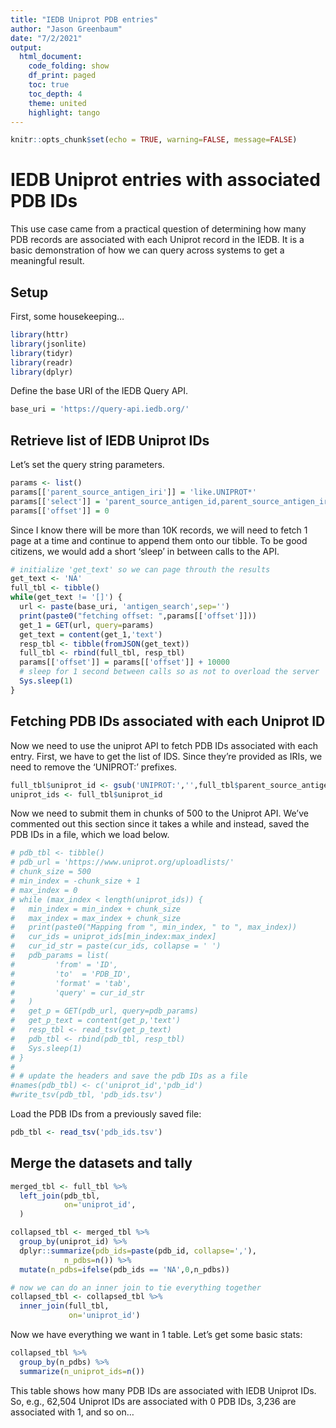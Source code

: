 ```yaml
---
title: "IEDB Uniprot PDB entries"
author: "Jason Greenbaum"
date: "7/2/2021"
output: 
  html_document:
    code_folding: show
    df_print: paged
    toc: true
    toc_depth: 4
    theme: united
    highlight: tango
---
```


```r
knitr::opts_chunk$set(echo = TRUE, warning=FALSE, message=FALSE)
```

# IEDB Uniprot entries with associated PDB IDs

This use case came from a practical question of determining how many PDB records are associated with
each Uniprot record in the IEDB.  It is a basic demonstration of how we can query across systems
to get a meaningful  result.

## Setup

First, some housekeeping...

```r
library(httr)
library(jsonlite)
library(tidyr)
library(readr)
library(dplyr)
```

Define the base URI of the IEDB Query API.

```r
base_uri = 'https://query-api.iedb.org/'
```


## Retrieve list of IEDB Uniprot IDs

Let's set the query string parameters.
```r
params <- list()
params[['parent_source_antigen_iri']] = 'like.UNIPROT*'
params[['select']] = 'parent_source_antigen_id,parent_source_antigen_iri,parent_source_antigen_source_org_iri,parent_source_antigen_name'
params[['offset']] = 0
```

Since I know there will be more than 10K records, we will need to fetch 1 page at a time
and continue to append them onto our tibble.  To be good citizens, we would add a short 'sleep' in
between calls to the API.
```r
# initialize 'get_text' so we can page throuth the results
get_text <- 'NA'
full_tbl <- tibble()
while(get_text != '[]') {
  url <- paste(base_uri, 'antigen_search',sep='')
  print(paste0("fetching offset: ",params[['offset']]))
  get_1 = GET(url, query=params)
  get_text = content(get_1,'text')
  resp_tbl <- tibble(fromJSON(get_text))
  full_tbl <- rbind(full_tbl, resp_tbl)
  params[['offset']] = params[['offset']] + 10000
  # sleep for 1 second between calls so as not to overload the server
  Sys.sleep(1)
}
```


## Fetching PDB IDs associated with each Uniprot ID

Now we need to use the uniprot API to fetch PDB IDs associated with each entry.  First, we have to get the list of IDS. Since they're provided as IRIs, we need to remove the 'UNIPROT:' prefixes.

```r
full_tbl$uniprot_id <- gsub('UNIPROT:','',full_tbl$parent_source_antigen_iri)
uniprot_ids <- full_tbl$uniprot_id
```

Now we need to submit them in chunks of 500 to the Uniprot API.  We've commented out this section since it takes a while and instead, saved the PDB IDs in a file, which we load below.

```r
# pdb_tbl <- tibble()
# pdb_url = 'https://www.uniprot.org/uploadlists/'
# chunk_size = 500
# min_index = -chunk_size + 1
# max_index = 0
# while (max_index < length(uniprot_ids)) {
#   min_index = min_index + chunk_size
#   max_index = max_index + chunk_size
#   print(paste0("Mapping from ", min_index, " to ", max_index))
#   cur_ids = uniprot_ids[min_index:max_index]
#   cur_id_str = paste(cur_ids, collapse = ' ')
#   pdb_params = list(
#         'from' = 'ID',
#         'to'  = 'PDB_ID',
#         'format' = 'tab',
#         'query' = cur_id_str
#   )
#   get_p = GET(pdb_url, query=pdb_params)
#   get_p_text = content(get_p,'text')
#   resp_tbl <- read_tsv(get_p_text)
#   pdb_tbl <- rbind(pdb_tbl, resp_tbl)
#   Sys.sleep(1)
# }
# 
# # update the headers and save the pdb IDs as a file
#names(pdb_tbl) <- c('uniprot_id','pdb_id')
#write_tsv(pdb_tbl, 'pdb_ids.tsv')

```

Load the PDB IDs from a previously saved file:
```r
pdb_tbl <- read_tsv('pdb_ids.tsv')
```


## Merge the datasets and tally

```r
merged_tbl <- full_tbl %>%
  left_join(pdb_tbl,
            on='uniprot_id',
  )

collapsed_tbl <- merged_tbl %>%
  group_by(uniprot_id) %>%
  dplyr::summarize(pdb_ids=paste(pdb_id, collapse=','),
            n_pdbs=n()) %>%
  mutate(n_pdbs=ifelse(pdb_ids == 'NA',0,n_pdbs))

# now we can do an inner join to tie everything together
collapsed_tbl <- collapsed_tbl %>%
  inner_join(full_tbl,
             on='uniprot_id')

```

Now we have everything we want in 1 table.  Let's get some basic stats:

```r
collapsed_tbl %>%
  group_by(n_pdbs) %>%
  summarize(n_uniprot_ids=n())

```
This table shows how many PDB IDs are associated with IEDB Uniprot IDs. So, e.g., 62,504 Uniprot IDs are associated with 0 PDB IDs, 3,236 are associated with 1, and so on... 